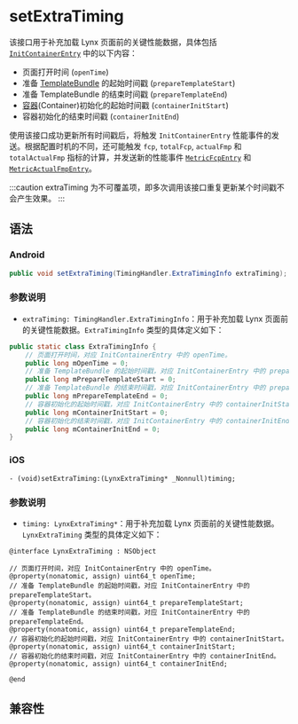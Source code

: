 # setExtraTiming

该接口用于补充加载 Lynx 页面前的关键性能数据，具体包括 [`InitContainerEntry`](api/lynx-api/performance-api/performance-entry/init-container-entry) 中的以下内容：

- 页面打开时间 (`openTime`)
- 准备 [TemplateBundle](api/lynx-native-api/template-bundle) 的起始时间戳 (`prepareTemplateStart`)
- 准备 TemplateBundle 的结束时间戳 (`prepareTemplateEnd`)
- [容器](guide/spec#container)(Container)初始化的起始时间戳 (`containerInitStart`)
- 容器初始化的结束时间戳 (`containerInitEnd`)

使用该接口成功更新所有时间戳后，将触发 `InitContainerEntry` 性能事件的发送。根据配置时机的不同，还可能触发 `fcp`, `totalFcp`, `actualFmp` 和 `totalActualFmp` 指标的计算，并发送新的性能事件 [`MetricFcpEntry`](api/lynx-api/performance-api/performance-entry/metric-fcp-entry) 和 [`MetricActualFmpEntry`](api/lynx-api/performance-api/performance-entry/metric-actual-fmp-entry)。

:::caution
extraTiming 为不可覆盖项，即多次调用该接口重复更新某个时间戳不会产生效果。
:::

## 语法

### Android

```java
public void setExtraTiming(TimingHandler.ExtraTimingInfo extraTiming);
```

### 参数说明

- `extraTiming: TimingHandler.ExtraTimingInfo`：用于补充加载 Lynx 页面前的关键性能数据。`ExtraTimingInfo` 类型的具体定义如下：

```java
public static class ExtraTimingInfo {
    // 页面打开时间，对应 InitContainerEntry 中的 openTime。
    public long mOpenTime = 0;
    // 准备 TemplateBundle 的起始时间戳，对应 InitContainerEntry 中的 prepareTemplateStart。
    public long mPrepareTemplateStart = 0;
    // 准备 TemplateBundle 的结束时间戳，对应 InitContainerEntry 中的 prepareTemplateEnd。
    public long mPrepareTemplateEnd = 0;
    // 容器初始化的起始时间戳，对应 InitContainerEntry 中的 containerInitStart。
    public long mContainerInitStart = 0;
    // 容器初始化的结束时间戳，对应 InitContainerEntry 中的 containerInitEnd。
    public long mContainerInitEnd = 0;
}
```

### iOS

```objc
- (void)setExtraTiming:(LynxExtraTiming* _Nonnull)timing;
```

### 参数说明

- `timing: LynxExtraTiming*`：用于补充加载 Lynx 页面前的关键性能数据。`LynxExtraTiming` 类型的具体定义如下：

```objc
@interface LynxExtraTiming : NSObject

// 页面打开时间，对应 InitContainerEntry 中的 openTime。
@property(nonatomic, assign) uint64_t openTime;
// 准备 TemplateBundle 的起始时间戳，对应 InitContainerEntry 中的 prepareTemplateStart。
@property(nonatomic, assign) uint64_t prepareTemplateStart;
// 准备 TemplateBundle 的结束时间戳，对应 InitContainerEntry 中的 prepareTemplateEnd。
@property(nonatomic, assign) uint64_t prepareTemplateEnd;
// 容器初始化的起始时间戳，对应 InitContainerEntry 中的 containerInitStart。
@property(nonatomic, assign) uint64_t containerInitStart;
// 容器初始化的结束时间戳，对应 InitContainerEntry 中的 containerInitEnd。
@property(nonatomic, assign) uint64_t containerInitEnd;

@end
```

## 兼容性


<LegacyCompatTable metadata="lynx-native-api/lynx-view/set-extra-timing" />